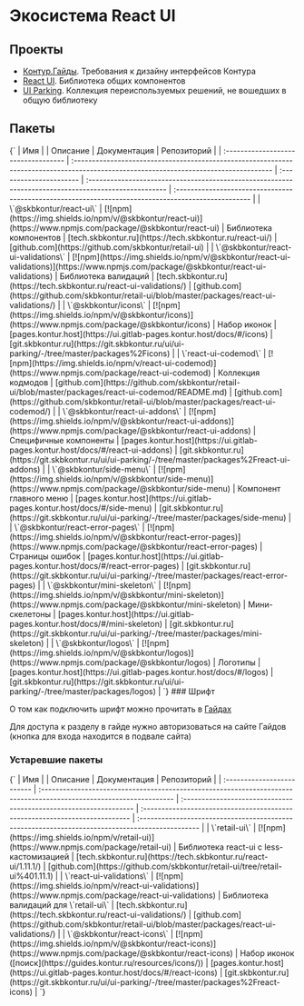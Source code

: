 
<Meta title="COMMON/Ecosystem" />

# Экосистема React UI

## Проекты

- [Контур.Гайды](https://guides.kontur.ru/). Требования к дизайну интерфейсов Контура
- [React UI](https://github.com/skbkontur/retail-ui). Библиотека общих компонентов
- [UI Parking](https://git.skbkontur.ru/ui/ui-parking). Коллекция переиспользуемых решений, не вошедших в общую библиотеку

## Пакеты
  <Markdown>
  {`
| Имя                                 |                                                                                                                                       | Описание                | Документация                                                                                         | Репозиторий                                                                                         |
| :---------------------------------- | :------------------------------------------------------------------------------------------------------------------------------------ | :---------------------- | :--------------------------------------------------------------------------------------------------- | :-------------------------------------------------------------------------------------------------- |
| \`@skbkontur/react-ui\`             | [![npm](https://img.shields.io/npm/v/@skbkontur/react-ui)](https://www.npmjs.com/package/@skbkontur/react-ui)                         | Библиотека компонентов  | [tech.skbkontur.ru](https://tech.skbkontur.ru/react-ui/)                                             | [github.com](https://github.com/skbkontur/retail-ui)                                                |
| \`@skbkontur/react-ui-validations\` | [![npm](https://img.shields.io/npm/v/@skbkontur/react-ui-validations)](https://www.npmjs.com/package/@skbkontur/react-ui-validations) | Библиотека валидаций    | [tech.skbkontur.ru](https://tech.skbkontur.ru/react-ui-validations/)                                 | [github.com](https://github.com/skbkontur/retail-ui/blob/master/packages/react-ui-validations/)     |
| \`@skbkontur/icons\`                | [![npm](https://img.shields.io/npm/v/@skbkontur/icons)](https://www.npmjs.com/package/@skbkontur/icons)                               | Набор иконок            | [pages.kontur.host](https://ui.gitlab-pages.kontur.host/docs/#/icons)                                | [git.skbkontur.ru](https://git.skbkontur.ru/ui/ui-parking/-/tree/master/packages%2Ficons)           |
| \`react-ui-codemod\`                | [![npm](https://img.shields.io/npm/v/react-ui-codemod)](https://www.npmjs.com/package/react-ui-codemod)                               | Коллекция кодмодов      | [github.com](https://github.com/skbkontur/retail-ui/blob/master/packages/react-ui-codemod/README.md) | [github.com](https://github.com/skbkontur/retail-ui/blob/master/packages/react-ui-codemod/)         |
| \`@skbkontur/react-ui-addons\`      | [![npm](https://img.shields.io/npm/v/@skbkontur/react-ui-addons)](https://www.npmjs.com/package/@skbkontur/react-ui-addons)           | Специфичные компоненты  | [pages.kontur.host](https://ui.gitlab-pages.kontur.host/docs/#/react-ui-addons)                      | [git.skbkontur.ru](https://git.skbkontur.ru/ui/ui-parking/-/tree/master/packages%2Freact-ui-addons) |
| \`@skbkontur/side-menu\`            | [![npm](https://img.shields.io/npm/v/@skbkontur/side-menu)](https://www.npmjs.com/package/@skbkontur/side-menu)                       | Компонент главного меню | [pages.kontur.host](https://ui.gitlab-pages.kontur.host/docs/#/side-menu)                            | [git.skbkontur.ru](https://git.skbkontur.ru/ui/ui-parking/-/tree/master/packages/side-menu)         |
| \`@skbkontur/react-error-pages\`    | [![npm](https://img.shields.io/npm/v/@skbkontur/react-error-pages)](https://www.npmjs.com/package/@skbkontur/react-error-pages)       | Страницы ошибок         | [pages.kontur.host](https://ui.gitlab-pages.kontur.host/docs/#/react-error-pages)                    | [git.skbkontur.ru](https://git.skbkontur.ru/ui/ui-parking/-/tree/master/packages/react-error-pages) |
| \`@skbkontur/mini-skeleton\`        | [![npm](https://img.shields.io/npm/v/@skbkontur/mini-skeleton)](https://www.npmjs.com/package/@skbkontur/mini-skeleton)               | Мини-скелетоны          | [pages.kontur.host](https://ui.gitlab-pages.kontur.host/docs/#/mini-skeleton)                        | [git.skbkontur.ru](https://git.skbkontur.ru/ui/ui-parking/-/tree/master/packages/mini-skeleton)     |
| \`@skbkontur/logos\`                | [![npm](https://img.shields.io/npm/v/@skbkontur/logos)](https://www.npmjs.com/package/@skbkontur/logos)                               | Логотипы                | [pages.kontur.host](https://ui.gitlab-pages.kontur.host/docs/#/logos)                                | [git.skbkontur.ru](https://git.skbkontur.ru/ui/ui-parking/-/tree/master/packages/logos)             |
`}
  </Markdown>
### Шрифт

О том как подключить шрифт можно прочитать в [Гайдах](https://guides.kontur.ru/principles/text-styles/#Shrift)

Для доступа к разделу в гайде нужно авторизоваться на сайте Гайдов (кнопка для входа находится в подвале сайта)

### Устаревшие пакеты
<Markdown>
{`
| Имя                        |                                                                                                                     | Описание                                                          | Документация                                                                | Репозиторий                                                                                     |
| :------------------------- | :------------------------------------------------------------------------------------------------------------------ | :---------------------------------------------------------------- | :-------------------------------------------------------------------------- | :---------------------------------------------------------------------------------------------- |
| \`retail-ui\`              | [![npm](https://img.shields.io/npm/v/retail-ui)](https://www.npmjs.com/package/retail-ui)                           | Библиотека react-ui c less-кастомизацией                          | [tech.skbkontur.ru](https://tech.skbkontur.ru/react-ui/1.11.1/)             | [github.com](https://github.com/skbkontur/retail-ui/tree/retail-ui%401.11.1)                    |
| \`react-ui-validations\`   | [![npm](https://img.shields.io/npm/v/react-ui-validations)](https://www.npmjs.com/package/react-ui-validations)     | Библиотека валидаций для \`retail-ui\`                            | [tech.skbkontur.ru](https://tech.skbkontur.ru/react-ui-validations/)        | [github.com](https://github.com/skbkontur/retail-ui/blob/master/packages/react-ui-validations/) |
| \`@skbkontur/react-icons\` | [![npm](https://img.shields.io/npm/v/@skbkontur/react-icons)](https://www.npmjs.com/package/@skbkontur/react-icons) | Набор иконок ([поиск](https://guides.kontur.ru/resources/icons/)) | [pages.kontur.host](https://ui.gitlab-pages.kontur.host/docs/#/react-icons) | [git.skbkontur.ru](https://git.skbkontur.ru/ui/ui-parking/-/tree/master/packages%2Freact-icons) |
`}
</Markdown>
